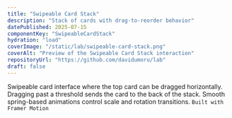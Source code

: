 ```yaml
---
title: "Swipeable Card Stack"
description: "Stack of cards with drag-to-reorder behavior"
datePublished: 2025-07-15
componentKey: "SwipeableCardStack"
hydration: "load"
coverImage: "/static/lab/swipeable-card-stack.png"
coverAlt: "Preview of the Swipeable Card Stack interaction"
repositoryUrl: "https://github.com/davidumoru/lab"
draft: false
---
```


Swipeable card interface where the top card can be dragged horizontally. Dragging past a threshold sends the card to the back of the stack. Smooth spring-based animations control scale and rotation transitions. `Built with Framer Motion`
